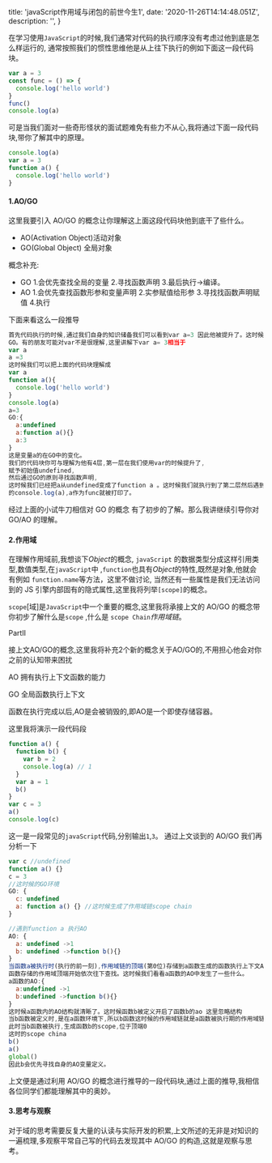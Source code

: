 
  title: 'javaScript作用域与闭包的前世今生1',
  date: '2020-11-26T14:14:48.051Z',
  description: '',
}

在学习使用`JavaScript`的时候,我们通常对代码的执行顺序没有考虑过他到底是怎么样运行的,
通常按照我们的惯性思维他是从上往下执行的例如下面这一段代码块。

```js
var a = 3
const func = () => {
  console.log('hello world')
}
func()
console.log(a)
```

可是当我们面对一些奇形怪状的面试题难免有些力不从心,我将通过下面一段代码块,带你了解其中的原理。

```js
console.log(a)
var a = 3
function a() {
  console.log('hello world')
}
```

#### 1.AO/GO

这里我要引入 AO/GO 的概念让你理解这上面这段代码块他到底干了些什么。

- AO(Activation Object)活动对象
- GO(Global Object) 全局对象

概念补充:

- GO 1.会优先查找全局的变量 2.寻找函数声明 3.最后执行->编译。
- AO 1.会优先查找函数形参和变量声明 2.实参赋值给形参 3.寻找找函数声明赋值 4.执行

下面来看这么一段推导

```js
首先代码执行的时候,通过我们自身的知识储备我们可以看到var a=3 因此他被提升了。这时候就相当于开启了
GO。有的朋友可能对var不是很理解,这里讲解下var a= 3相当于
var a
a =3
这时候我们可以把上面的代码块理解成
var a
function a(){
  console.log('hello world')
}
console.log(a)
a=3
GO:{
  a:undefined
  a:function a(){}
  a:3
}
这是变量a的在GO中的变化。
我们的代码块你可与理解为他有4层,第一层在我们使用var的时候提升了,
赋予初始值undefined,
然后通过GO的原则寻找函数声明,
这时候我们已经把a从undefined变成了function a 。这时候我们就执行到了第二层然后遇到了第三层
的console.log(a),a作为func就被打印了。
```

经过上面的小试牛刀相信对 GO 的概念 有了初步的了解。那么我讲继续引导你对 GO/AO 的理解。

#### 2.作用域

在理解作用域前,我想谈下*Object*的概念, `javaScript` 的数据类型分成这样引用类型,数值类型,在`javaScript`中
,`function`也具有*Object*的特性,既然是对象,他就会有例如 `function.name`等方法，这里不做讨论,
当然还有一些属性是我们无法访问到的 JS 引擎内部固有的隐式属性,这里我将列举`[scope]`的概念。

`scope`[域]是`JavaScript`中一个重要的概念,这里我将承接上文的 AO/GO 的概念带你初步了解什么是`scope`
,什么是 `scope Chain`_作用域链_。

<Card hoverable>
  <h7>PartⅡ</h7>
  <p>
    接上文AO/GO的概念,这里我将补充2个新的概念关于AO/GO的,不用担心他会对你之前的认知带来困扰
  </p>
  <p>AO 拥有执行上下文函数的能力</p>
  <p>GO 全局函数执行上下文</p>
  函数在执行完成以后,AO是会被销毁的,即AO是一个即使存储容器。
</Card>

这里我将演示一段代码段

```js
function a() {
  function b() {
    var b = 2
    console.log(a) // 1
  }
  var a = 1
  b()
}
var c = 3
a()
console.log(c)
```

这一是一段常见的`javaScript`代码,分别输出`1`,`3`。
通过上文谈到的 AO/GO 我们再分析一下

```js
var c //undefined
function a() {}
c = 3
//这时候的GO环境
GO: {
  c: undefined
  a: function a() {} //这时候生成了作用域链scope chain
}

//遇到function a 执行AO
AO: {
  a: undefined ->1
  b: undefined ->function b(){}
}
当函数a被执行时(执行的前一刻),作用域链的顶端(第0位)存储到a函数生成的函数执行上下文AO,同时第一位存储GO,查找变量是到a
函数存储的作用域顶端开始依次往下查找。这时候我们看看a函数的AO中发生了一些什么。
a函数的AO:{
  a:undefined ->1
  b:undefined ->function b(){}
}
这时候a函数内的AO结构就清晰了。这时候函数b被定义开启了函数b的ao 这里忽略结构
当b函数被定义时,是在a函数环境下,所以b函数这时候的作用域链就是a函数被执行期的作用域链。
此时当b函数被执行,生成函数b的scope,位于顶端0
这时的scope china
b()
a()
global()
因此b会优先寻找自身的AO变量定义。
```

上文便是通过利用 AO/GO 的概念进行推导的一段代码块,通过上面的推导,我相信各位同学们都能理解其中的奥妙。

#### 3.思考与观察

对于域的思考需要反复大量的认读与实际开发的积累,上文所述的无非是对知识的一遍梳理,多观察平常自己写的代码去发现其中 AO/GO 的构造,这就是观察与思考。

<Spacer y={3} />

